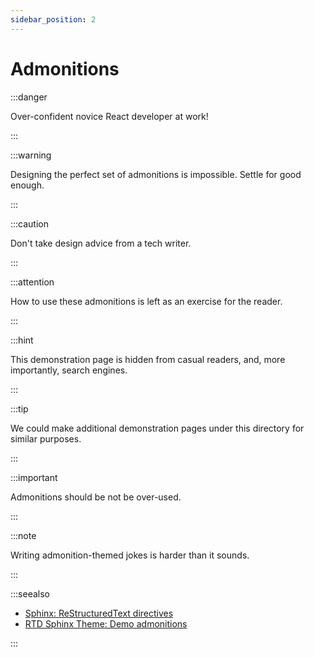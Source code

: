 ```yaml
---
sidebar_position: 2
---
```


# Admonitions

:::danger

Over-confident novice React developer at work!

:::

:::warning

Designing the perfect set of admonitions is impossible. Settle for good enough.

:::

:::caution

Don't take design advice from a tech writer.

:::

:::attention

How to use these admonitions is left as an exercise for the reader.

:::

:::hint

This demonstration page is hidden from casual readers, and, more importantly, search engines.

:::

:::tip

We could make additional demonstration pages under this directory for similar purposes.

:::

:::important

Admonitions should be not be over-used.

:::

:::note

Writing admonition-themed jokes is harder than it sounds.

:::

:::seealso

- [Sphinx: ReStructuredText directives](https://www.sphinx-doc.org/en/master/usage/restructuredtext/basics.html#directives)
- [RTD Sphinx Theme: Demo admonitions](https://sphinx-rtd-theme.readthedocs.io/en/stable/demo/demo.html#admonitions)

:::
